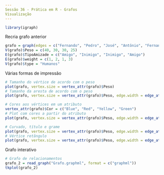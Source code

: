 ```yaml
---
Sessão 36 - Prática em R - Grafos
Visualização
---
```


```r
library(igraph)
```

Recria grafo anterior
```r
grafo = graph(edges = c("Fernando", "Pedro", "José", "Antônio", "Fernando", "José", "Fernando", "Antônio"))
V(grafo)$Peso = c(40, 30, 30, 25)
E(grafo)$TipoAmizade = c("Amigo", "Inimigo", "Inimigo", "Amigo")
E(grafo)$weight = c(1, 2, 1, 3)
V(grafo)$type = "Humanos"
```

Várias formas de impressão
```r
# Tamanho do vértice de acordo com o peso
plot(grafo, vertex.size = vertex_attr(grafo)$Peso)
# Tamanho da aresta de acordo com o peso
plot(grafo, vertex.size = vertex_attr(grafo)$Peso, edge.width = edge_attr(grafo)$weight)
```

```r
# Cores aos vértices em um atributo
vertex_attr(grafo)$Cor = c("Blue", "Red", "Yellow", "Green")
# Plot com cores a partir do atributo
plot(grafo, vertex.size = vertex_attr(grafo)$Peso, edge.width = edge_attr(grafo)$weight, vertex.color = vertex_attr(grafo)$Cor)
```

```r
# Curvado, título e grame
plot(grafo, vertex.size = vertex_attr(grafo)$Peso, edge.width = edge_attr(grafo)$weight, vertex.color = vertex_attr(grafo)$Cor, edge.curved = 0.4, frame = TRUE, main = "Grafo")
# Vértice retângulo
plot(grafo, vertex.size = vertex_attr(grafo)$Peso, edge.width = edge_attr(grafo)$weight, vertex.color = vertex_attr(grafo)$Cor, edge.curved = 0.4, frame = TRUE, main = "Grafo", vertex.shape = "square")
```

Grafo interativo
```r
# Grafo de relacionamentos
grafo_2 = read_graph("Grafo.graphml", format = c("graphml"))
tkplot(grafo_2)
```

